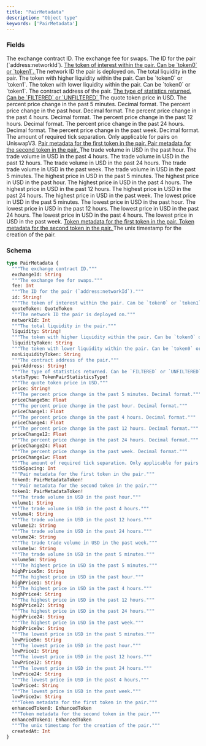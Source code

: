 ```yaml
---
title: "PairMetadata"
description: "Object type"
keywords: ['PairMetadata']
---
```


### Fields

<ResponseField name="exchangeId" type="String">
  The exchange contract ID.
</ResponseField>

<ResponseField name="fee" type="Int">
  The exchange fee for swaps.
</ResponseField>

<ResponseField name="id" type="String!" required>
  The ID for the pair (`address:networkId`).
</ResponseField>

<a href="/api-reference/types/quotetoken">
  <ResponseField name="quoteToken" type="QuoteToken">
    The token of interest within the pair. Can be `token0` or `token1`.
  </ResponseField>
</a>

<ResponseField name="networkId" type="Int">
  The network ID the pair is deployed on.
</ResponseField>

<ResponseField name="liquidity" type="String!" required>
  The total liquidity in the pair.
</ResponseField>

<ResponseField name="liquidityToken" type="String">
  The token with higher liquidity within the pair. Can be `token0` or `token1`.
</ResponseField>

<ResponseField name="nonLiquidityToken" type="String">
  The token with lower liquidity within the pair. Can be `token0` or `token1`.
</ResponseField>

<ResponseField name="pairAddress" type="String!" required>
  The contract address of the pair.
</ResponseField>

<a href="/api-reference/types/tokenpairstatisticstype">
  <ResponseField name="statsType" type="TokenPairStatisticsType!" required>
    The type of statistics returned. Can be `FILTERED` or `UNFILTERED`
  </ResponseField>
</a>

<ResponseField name="price" type="String!" required>
  The quote token price in USD.
</ResponseField>

<ResponseField name="priceChange5m" type="Float">
  The percent price change in the past 5 minutes. Decimal format.
</ResponseField>

<ResponseField name="priceChange1" type="Float">
  The percent price change in the past hour. Decimal format.
</ResponseField>

<ResponseField name="priceChange4" type="Float">
  The percent price change in the past 4 hours. Decimal format.
</ResponseField>

<ResponseField name="priceChange12" type="Float">
  The percent price change in the past 12 hours. Decimal format.
</ResponseField>

<ResponseField name="priceChange24" type="Float">
  The percent price change in the past 24 hours. Decimal format.
</ResponseField>

<ResponseField name="priceChange1w" type="Float">
  The percent price change in the past week. Decimal format.
</ResponseField>

<ResponseField name="tickSpacing" type="Int">
  The amount of required tick separation. Only applicable for pairs on UniswapV3.
</ResponseField>

<a href="/api-reference/types/pairmetadatatoken">
  <ResponseField name="token0" type="PairMetadataToken!" required>
    Pair metadata for the first token in the pair.
  </ResponseField>
</a>

<a href="/api-reference/types/pairmetadatatoken">
  <ResponseField name="token1" type="PairMetadataToken!" required>
    Pair metadata for the second token in the pair.
  </ResponseField>
</a>

<ResponseField name="volume1" type="String">
  The trade volume in USD in the past hour.
</ResponseField>

<ResponseField name="volume4" type="String">
  The trade volume in USD in the past 4 hours.
</ResponseField>

<ResponseField name="volume12" type="String">
  The trade volume in USD in the past 12 hours.
</ResponseField>

<ResponseField name="volume24" type="String">
  The trade volume in USD in the past 24 hours.
</ResponseField>

<ResponseField name="volume1w" type="String">
  The trade trade volume in USD in the past week.
</ResponseField>

<ResponseField name="volume5m" type="String">
  The trade volume in USD in the past 5 minutes.
</ResponseField>

<ResponseField name="highPrice5m" type="String">
  The highest price in USD in the past 5 minutes.
</ResponseField>

<ResponseField name="highPrice1" type="String">
  The highest price in USD in the past hour.
</ResponseField>

<ResponseField name="highPrice4" type="String">
  The highest price in USD in the past 4 hours.
</ResponseField>

<ResponseField name="highPrice12" type="String">
  The highest price in USD in the past 12 hours.
</ResponseField>

<ResponseField name="highPrice24" type="String">
  The highest price in USD in the past 24 hours.
</ResponseField>

<ResponseField name="highPrice1w" type="String">
  The highest price in USD in the past week.
</ResponseField>

<ResponseField name="lowPrice5m" type="String">
  The lowest price in USD in the past 5 minutes.
</ResponseField>

<ResponseField name="lowPrice1" type="String">
  The lowest price in USD in the past hour.
</ResponseField>

<ResponseField name="lowPrice12" type="String">
  The lowest price in USD in the past 12 hours.
</ResponseField>

<ResponseField name="lowPrice24" type="String">
  The lowest price in USD in the past 24 hours.
</ResponseField>

<ResponseField name="lowPrice4" type="String">
  The lowest price in USD in the past 4 hours.
</ResponseField>

<ResponseField name="lowPrice1w" type="String">
  The lowest price in USD in the past week.
</ResponseField>

<a href="/api-reference/types/enhancedtoken">
  <ResponseField name="enhancedToken0" type="EnhancedToken">
    Token metadata for the first token in the pair.
  </ResponseField>
</a>

<a href="/api-reference/types/enhancedtoken">
  <ResponseField name="enhancedToken1" type="EnhancedToken">
    Token metadata for the second token in the pair.
  </ResponseField>
</a>

<ResponseField name="createdAt" type="Int">
  The unix timestamp for the creation of the pair.
</ResponseField>

### Schema


```graphql 
type PairMetadata {
  """The exchange contract ID."""
  exchangeId: String
  """The exchange fee for swaps."""
  fee: Int
  """The ID for the pair (`address:networkId`)."""
  id: String!
  """The token of interest within the pair. Can be `token0` or `token1`."""
  quoteToken: QuoteToken
  """The network ID the pair is deployed on."""
  networkId: Int
  """The total liquidity in the pair."""
  liquidity: String!
  """The token with higher liquidity within the pair. Can be `token0` or `token1`."""
  liquidityToken: String
  """The token with lower liquidity within the pair. Can be `token0` or `token1`."""
  nonLiquidityToken: String
  """The contract address of the pair."""
  pairAddress: String!
  """The type of statistics returned. Can be `FILTERED` or `UNFILTERED`"""
  statsType: TokenPairStatisticsType!
  """The quote token price in USD."""
  price: String!
  """The percent price change in the past 5 minutes. Decimal format."""
  priceChange5m: Float
  """The percent price change in the past hour. Decimal format."""
  priceChange1: Float
  """The percent price change in the past 4 hours. Decimal format."""
  priceChange4: Float
  """The percent price change in the past 12 hours. Decimal format."""
  priceChange12: Float
  """The percent price change in the past 24 hours. Decimal format."""
  priceChange24: Float
  """The percent price change in the past week. Decimal format."""
  priceChange1w: Float
  """The amount of required tick separation. Only applicable for pairs on UniswapV3."""
  tickSpacing: Int
  """Pair metadata for the first token in the pair."""
  token0: PairMetadataToken!
  """Pair metadata for the second token in the pair."""
  token1: PairMetadataToken!
  """The trade volume in USD in the past hour."""
  volume1: String
  """The trade volume in USD in the past 4 hours."""
  volume4: String
  """The trade volume in USD in the past 12 hours."""
  volume12: String
  """The trade volume in USD in the past 24 hours."""
  volume24: String
  """The trade trade volume in USD in the past week."""
  volume1w: String
  """The trade volume in USD in the past 5 minutes."""
  volume5m: String
  """The highest price in USD in the past 5 minutes."""
  highPrice5m: String
  """The highest price in USD in the past hour."""
  highPrice1: String
  """The highest price in USD in the past 4 hours."""
  highPrice4: String
  """The highest price in USD in the past 12 hours."""
  highPrice12: String
  """The highest price in USD in the past 24 hours."""
  highPrice24: String
  """The highest price in USD in the past week."""
  highPrice1w: String
  """The lowest price in USD in the past 5 minutes."""
  lowPrice5m: String
  """The lowest price in USD in the past hour."""
  lowPrice1: String
  """The lowest price in USD in the past 12 hours."""
  lowPrice12: String
  """The lowest price in USD in the past 24 hours."""
  lowPrice24: String
  """The lowest price in USD in the past 4 hours."""
  lowPrice4: String
  """The lowest price in USD in the past week."""
  lowPrice1w: String
  """Token metadata for the first token in the pair."""
  enhancedToken0: EnhancedToken
  """Token metadata for the second token in the pair."""
  enhancedToken1: EnhancedToken
  """The unix timestamp for the creation of the pair."""
  createdAt: Int
}
```
